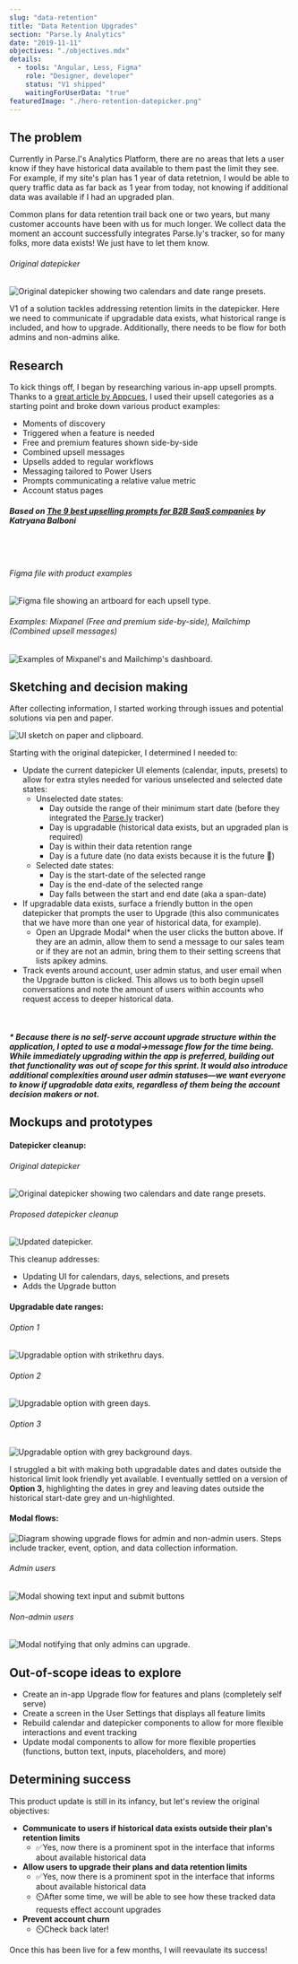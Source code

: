 ```yaml
---
slug: "data-retention"
title: "Data Retention Upgrades"
section: "Parse.ly Analytics"
date: "2019-11-11"
objectives: "./objectives.mdx"
details:
  - tools: "Angular, Less, Figma"
    role: "Designer, developer"
    status: "V1 shipped"
    waitingForUserData: "true"
featuredImage: "./hero-retention-datepicker.png"
---
```




## The problem

Currently in Parse.l's Analytics Platform, there are no areas that lets a user know if they have historical data available to them past the limit they see. For example, if my site's plan has 1 year of data retetnion, I would be able to query traffic data as far back as 1 year from today, not knowing if additional data was available if I had an upgraded plan.

Common plans for data retention trail back one or two years, but many customer accounts have been with us for much longer. We collect data the moment an account successfully integrates Parse.ly's tracker, so for many folks, more data exists! We just have to let them know.

###### Original datepicker
![Original datepicker showing two calendars and date range presets.](./datepicker-before.png)

V1 of a solution tackles addressing retention limits in the datepicker. Here we need to communicate if upgradable data exists, what historical range is included, and how to upgrade. Additionally, there needs to be flow for both admins and non-admins alike.



## Research

To kick things off, I began by researching various in-app upsell prompts. Thanks to a [great article by Appcues](https://www.appcues.com/blog/upselling-prompts-saas), I used their upsell categories as a starting point and broke down various product examples:

- Moments of discovery
- Triggered when a feature is needed
- Free and premium features shown side-by-side
- Combined upsell messages
- Upsells added to regular workflows
- Messaging tailored to Power Users
- Prompts communicating a relative value metric
- Account status pages

##### Based on [_The 9 best upselling prompts for B2B SaaS companies_](https://www.appcues.com/blog/upselling-prompts-saas) by Katryana Balboni

<br/>
<br/>

###### Figma file with product examples
![Figma file showing an artboard for each upsell type.](./research-figma.png)

###### Examples: Mixpanel (Free and premium side-by-side), Mailchimp (Combined upsell messages)
![Examples of Mixpanel's and Mailchimp's dashboard.](./research-mixpanel-mailchimp.png)


## Sketching and decision making

After collecting information, I started working through issues and potential solutions via pen and paper.

![UI sketch on paper and clipboard.](./mockups-sketch.jpg)

Starting with the original datepicker, I determined I needed to:

- Update the current datepicker UI elements (calendar, inputs, presets) to allow for extra styles needed for various unselected and selected date states:
    - Unselected date states:
        - Day outside the range of their minimum start date (before they  integrated the [Parse.ly](http://parse.ly) tracker)
        - Day is upgradable (historical data exists, but an upgraded plan is required)
        - Day is within their data retention range
        - Day is a future date (no data exists because it is the future 🔮)
    - Selected date states:
        - Day is the start-date of the selected range
        - Day is the end-date of the selected range
        - Day falls between the start and end date (aka a span-date)
- If upgradable data exists, surface a friendly button in the open datepicker that prompts the user to Upgrade (this also communicates that we have more than one year of historical data, for example).
    - Open an Upgrade Modal* when the user clicks the button above. If they are an admin, allow them to send a message to our sales team or if they are not an admin, bring them to their setting screens that lists apikey admins.
- Track events around account, user admin status, and user email when the Upgrade button is clicked. This allows us to both begin upsell conversations and note the amount of users within accounts who request access to deeper historical data.

<br/>

##### * Because there is no self-serve account upgrade structure within the application, I opted to use a modal->message flow for the time being. While immediately upgrading within the app is preferred, building out that functionality was out of scope for this sprint. It would also introduce additional complexities around user admin statuses&mdash;we want everyone to know if upgradable data exits, regardless of them being the account decision makers or not.

## Mockups and prototypes

#### Datepicker cleanup:

###### Original datepicker
![Original datepicker showing two calendars and date range presets.](./datepicker-before.png)

###### Proposed datepicker cleanup
![Updated datepicker.](./datepicker-after.png)

This cleanup addresses:
- Updating UI for calendars, days, selections, and presets
- Adds the Upgrade button

#### Upgradable date ranges:

###### Option 1
![Upgradable option with strikethru days.](./datepicker-upgradable-01.png)

###### Option 2
![Upgradable option with green days.](./datepicker-upgradable-02.png)

###### Option 3
![Upgradable option with grey background days.](./datepicker-upgradable-03.png)

I struggled a bit with making both upgradable dates and dates outside the historical limit look friendly yet available. I eventually settled on a version of **Option 3**, highlighting the dates in grey and leaving dates outside the historical start-date grey and un-highlighted.

#### Modal flows:

![Diagram showing upgrade flows for admin and non-admin users. Steps include tracker, event, option, and data collection information.](./modal-flow.png)

###### Admin users
![Modal showing text input and submit buttons](./modal-admin.png)

###### Non-admin users
![Modal notifying that only admins can upgrade.](./modal-non-admin.png)


## Out-of-scope ideas to explore
- Create an in-app Upgrade flow for features and plans (completely self serve)
- Create a screen in the User Settings that displays all feature limits
- Rebuild calendar and datepicker components to allow for more flexible interactions and event tracking
- Update modal components to allow for more flexible properties (functions, button text, inputs, placeholders, and more)


## Determining success

This product update is still in its infancy, but let's review the original objectives:

- **Communicate to users if historical data exists outside their plan's retention limits**
    - ✅Yes, now there is a prominent spot in the interface that informs about available historical data
- **Allow users to upgrade their plans and data retention limits**
    - ✅Yes, now there is a prominent spot in the interface that informs
    about available historical data
    - ⏲️After some time, we will be able to see how these tracked data requests effect account upgrades
- **Prevent account churn**
    - ⏲️Check back later!

Once this has been live for a few months, I will reevaulate its success!
